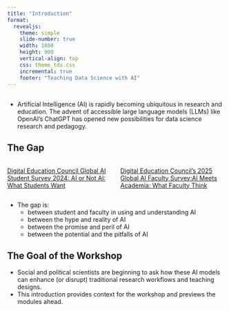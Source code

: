 ```yaml
---
title: "Introduction"
format: 
  revealjs:
    theme: simple 
    slide-number: true
    width: 1600
    height: 900
    vertical-align: top
    css: theme_tds.css
    incremental: true
    footer: "Teaching Data Science with AI"
---
```


## 


  - Artificial Intelligence (AI) is rapidly becoming ubiquitous in research and education. The advent of accessible large language models (LLMs) like OpenAI’s ChatGPT has opened new possibilities for data science research and pedagogy. 

## The Gap

:::: columns
::: {.column width="50%"}
[Digital Education Council Global AI Student Survey 2024: AI or Not AI: What Students Want](https://26556596.fs1.hubspotusercontent-eu1.net/hubfs/26556596/Digital%20Education%20Council%20Global%20AI%20Student%20Survey%202024.pdf?utm_medium=email&_hsenc=p2ANqtz-8KApDYqT8iWtdqAD3FDmd8jnVzebZtABaBwLPwQ7XT_vQzsuS9HdpIB-LKTA_xt_qWjSJxyzV4sIEfUbmeA7btoyS7dg&_hsmi=92199303&utm_content=92199303&utm_source=hs_automation)
:::
::: {.column width="50%"}
[Digital Education Council's 2025 Global AI Faculty Survey:AI Meets Academia: What Faculty Think ](https://26556596.fs1.hubspotusercontent-eu1.net/hubfs/26556596/DEC/Digital%20Education%20Council%20Global%20AI%20Faculty%20Survey%202025.pdf?utm_medium=email&_hsenc=p2ANqtz-828t-2I8qLY96Wzql115zPAVc9AMd3yRpcOmgfU3davS87Bl3G-HXBE-Gq8CgVeWPZ1zAfHaXcfD41ZADEF7yYKRxYZg&_hsmi=102804064&utm_content=102804064&utm_source=hs_automation)
:::
::::
  - The gap is:
    - between student and faculty in using and understanding AI
    - between the hype and reality of AI
    - between the promise and peril of AI
    - between the potential and the pitfalls of AI
    
## The Goal of the Workshop

  - Social and political scientists are beginning to ask how these AI models can enhance (or disrupt) traditional research workflows and teaching designs. 
  - This introduction provides context for the workshop and previews the modules ahead.